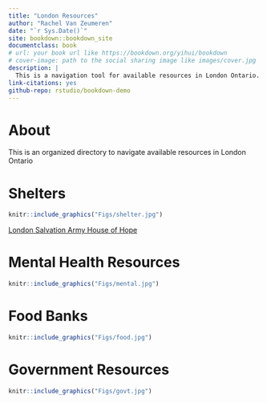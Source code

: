 ```yaml
--- 
title: "London Resources"
author: "Rachel Van Zeumeren"
date: "`r Sys.Date()`"
site: bookdown::bookdown_site
documentclass: book
# url: your book url like https://bookdown.org/yihui/bookdown
# cover-image: path to the social sharing image like images/cover.jpg
description: |
  This is a navigation tool for available resources in London Ontario.
link-citations: yes
github-repo: rstudio/bookdown-demo
---
```


# About {-}

This is an organized directory to navigate available resources in London Ontario

<!--chapter:end:index.Rmd-->

# Shelters {-}

```r
knitr::include_graphics("Figs/shelter.jpg")
```

[London Salvation Army House of Hope](https://centreofhope.ca/)



<!--chapter:end:01-Shelters.Rmd-->

# Mental Health Resources {-}

```r
knitr::include_graphics("Figs/mental.jpg")
```

<!--chapter:end:02-mental_health.Rmd-->

# Food Banks {-}

```r
knitr::include_graphics("Figs/food.jpg")
```

<!--chapter:end:03-Food_banks.Rmd-->

# Government Resources {-}

```r
knitr::include_graphics("Figs/govt.jpg")
```

<!--chapter:end:04-Govt_Resources.Rmd-->

